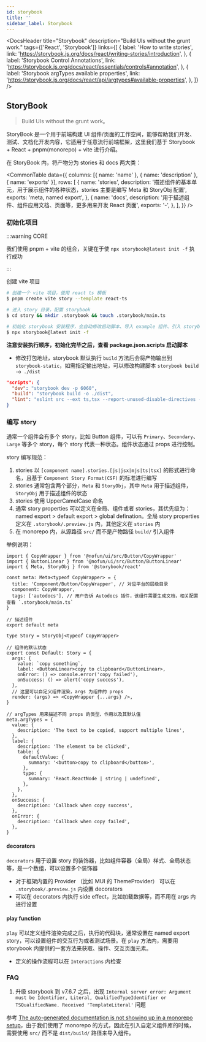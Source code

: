 ```yaml
---
id: storybook
title: ''
sidebar_label: Storybook
---
```



<DocsHeader
  title="Storybook"
  description="Build UIs without the grunt work."
  tags={['React', 'Storybook']}
  links={[
    {
      label: 'How to write stories',
      link: 'https://storybook.js.org/docs/react/writing-stories/introduction',
    },
    {
      label: 'Storybook Control Annotations',
      link: 'https://storybook.js.org/docs/react/essentials/controls#annotation',
    },
    {
      label: 'Storybook argTypes available properties',
      link: 'https://storybook.js.org/docs/react/api/argtypes#available-properties',
    },
  ]}
/>

## StoryBook

> Build UIs without the grunt work。

StoryBook 是一个用于前端构建 UI 组件/页面的工作空间，能够帮助我们开发、测试、文档化开发内容，它适用于任意流行前端框架，这里我们基于 Storybook + React + pnpm(monorepo) + vite 进行介绍。

在 StoryBook 内，将产物分为 stories 和 docs 两大类：

<CommonTable
  data={{
    columns: [{ name: 'name' }, { name: 'description' }, { name: 'exports' }],
    rows: [
      {
        name: 'stories',
        description:
          '描述组件的基本单元，用于展示组件的各种状态，stories 主要是编写 Meta 和 StoryObj 配置',
        exports: 'meta, named export',
      },
      {
        name: 'docs',
        description:
          '用于描述组件、组件应用文档、页面等，更多用来开发 React 页面',
        exports: '-',
      },
    ],
  }}
/>

### 初始化项目

:::warning CORE

我们使用 pnpm + vite 的组合，关键在于使 `npx storybook@latest init -f` 执行成功

:::

创建 vite 项目

```bash
# 创建一个 vite 项目，使用 react ts 模板
$ pnpm create vite story --template react-ts

# 进入 story 目录，配置 storybook
$ cd story && mkdir .storybook && touch .storybook/main.ts

# 初始化 storybook 安装程序，会自动修改启动脚本、导入 example 组件、引入 storybook 相关依赖
$ npx storybook@latest init -f

```

**注意安装执行顺序，初始化完毕之后，查看 package.json.scripts 启动脚本**

- 修改打包地址，storybook 默认执行 `build` 方法后会将产物输出到 `storybook-static`，如需指定输出地址，可以修改构建脚本 `storybook build -o ./dist`

```json title="package.json"
"scripts": {
  "dev": "storybook dev -p 6060",
  "build": "storybook build -o ./dist",
  "lint": "eslint src --ext ts,tsx --report-unused-disable-directives --max-warnings 0"
}
```

### 编写 story

通常一个组件会有多个 story，比如 Button 组件，可以有 `Primary`、`Secondary`、`Large` 等多个 story，每个 story 代表一种状态。组件状态通过 props 进行控制。

story 编写规范：

1. stories 以 `[component name].stories.[js|jsx|mjs|ts|tsx]` 的形式进行命名，且基于 `Component Story Format(CSF)` 的标准进行编写
2. stories 通常包含两个部分，`Meta` 和 `StoryObj`，其中 `Meta` 用于描述组件，`StoryObj` 用于描述组件的状态
3. stories 使用 UpperCamelCase 命名
4. 通常 story properties 可以定义在全局、组件或者 stories，其优先级为：named export > default export > global defination。全局 story properties 定义在 `.storybook/.preview.js` 内，其他定义在 `stories` 内
5. 在 monorepo 内，从源路径 `src/` 而不是产物路径 `build/` 引入组件

举例说明：

```tsx
import { CopyWrapper } from '@nofun/ui/src/Button/CopyWrapper'
import { ButtonLinear } from '@nofun/ui/src/Button/ButtonLinear'
import { Meta, StoryObj } from '@storybook/react'

const meta: Meta<typeof CopyWrapper> = {
  title: 'Component/Button/CopyWrapper', // 对应平台的层级目录
  component: CopyWrapper,
  tags: ['autodocs'], // 用户告诉 Autodocs 插件，该组件需要生成文档，相关配置查看 `.storybook/main.ts`
}

// 描述组件
export default meta

type Story = StoryObj<typeof CopyWrapper>

// 组件的默认状态
export const Default: Story = {
  args: {
    value: `copy something`,
    label: <ButtonLinear>copy to clipboard</ButtonLinear>,
    onError: () => console.error('copy failed'),
    onSuccess: () => alert('copy success'),
  },
  // 这里可以自定义组件渲染，args 为组件的 props
  render: (args) => <CopyWrapper {...args} />,
}

// argTypes 用来描述不同 props 的类型、作用以及其默认值
meta.argTypes = {
  value: {
    description: 'The text to be copied, support multiple lines',
  },
  label: {
    description: 'The element to be clicked',
    table: {
      defaultValue: {
        summary: '<button>copy to clipboard</button>',
      },
      type: {
        summary: 'React.ReactNode | string | undefined',
      },
    },
  },
  onSuccess: {
    description: 'Callback when copy success',
  },
  onError: {
    description: 'Callback when copy failed',
  },
}
```

#### decorators

`decorators` 用于设置 story 的装饰器，比如组件容器（全局）样式、全局状态等，是一个数组，可以设置多个装饰器

- 对于框架内置的 Provider （比如 MUI 的 ThemeProvider） 可以在 `.storybook/.preview.js` 内设置 decorators
- 可以在 decorators 内执行 side effect，比如加载数据等，而不用在 args 内进行设置

#### play function

`play` 可以定义组件渲染完成之后，执行的代码块，通常设置在 named export story，可以设置组件的交互行为或者测试场景。在 `play` 方法内，需要用 storybook 内提供的一套方法来获取、操作、交互页面元素。

- 定义的操作流程可以在 `Interactions` 内检查

### FAQ

1. 升级 storybook 到 v7.6.7 之后，出现 `Internal server error: Argument must be Identifier, Literal, QualifiedTypeIdentifier or TSQualifiedName. Received 'TemplateLiteral'` 问题

参考 [The auto-generated documentation is not showing up in a monorepo setup](https://storybook.js.org/docs/writing-docs/autodocs#the-auto-generated-documentation-is-not-showing-up-in-a-monorepo-setup)，由于我们使用了 monorepo 的方式，因此在引入自定义组件库的时候，需要使用 `src/` 而不是 `dist/build/` 路径来导入组件。
